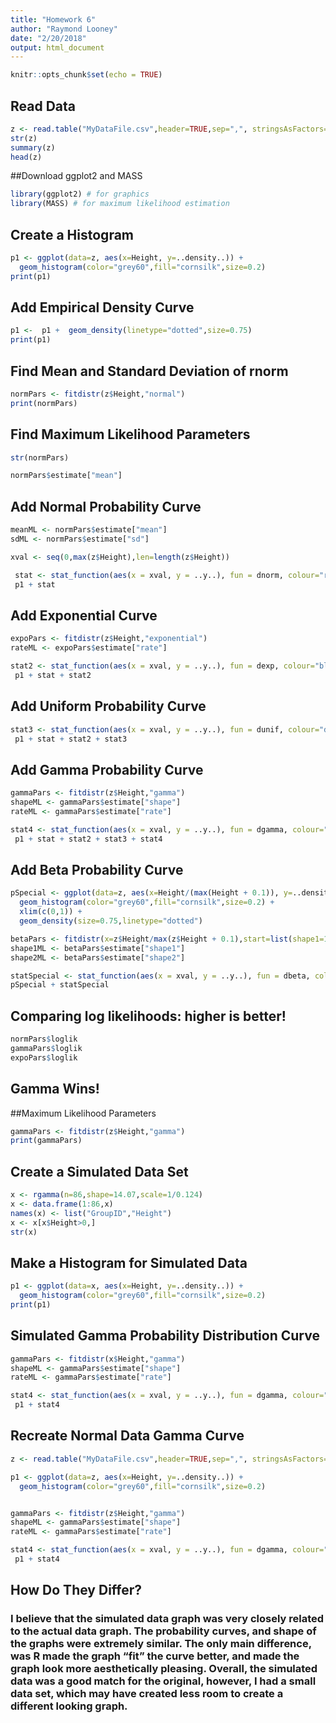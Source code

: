 ```yaml
---
title: "Homework 6"
author: "Raymond Looney"
date: "2/20/2018"
output: html_document
---
```


```r
knitr::opts_chunk$set(echo = TRUE)
```

## Read Data
```r
z <- read.table("MyDataFile.csv",header=TRUE,sep=",", stringsAsFactors=FALSE)
str(z)
summary(z)
head(z)
```

##Download ggplot2 and MASS
```r
library(ggplot2) # for graphics
library(MASS) # for maximum likelihood estimation
```

## Create a Histogram
```r
p1 <- ggplot(data=z, aes(x=Height, y=..density..)) +
  geom_histogram(color="grey60",fill="cornsilk",size=0.2) 
print(p1)
```

## Add Empirical Density Curve
```r
p1 <-  p1 +  geom_density(linetype="dotted",size=0.75)
print(p1)

```

## Find Mean and Standard Deviation of rnorm
```r
normPars <- fitdistr(z$Height,"normal")
print(normPars)

```

## Find Maximum Likelihood Parameters
```r
str(normPars)

normPars$estimate["mean"]
```

## Add Normal Probability Curve
```r
meanML <- normPars$estimate["mean"]
sdML <- normPars$estimate["sd"]

xval <- seq(0,max(z$Height),len=length(z$Height))

 stat <- stat_function(aes(x = xval, y = ..y..), fun = dnorm, colour="red", n = length(z$Height), args = list(mean = meanML, sd = sdML))
 p1 + stat

```

## Add Exponential Curve
```r
expoPars <- fitdistr(z$Height,"exponential")
rateML <- expoPars$estimate["rate"]

stat2 <- stat_function(aes(x = xval, y = ..y..), fun = dexp, colour="blue", n = length(z$Height), args = list(rate=rateML))
 p1 + stat + stat2
```

## Add Uniform Probability Curve
```r
stat3 <- stat_function(aes(x = xval, y = ..y..), fun = dunif, colour="darkgreen", n = length(z$Height), args = list(min=min(z$Height), max=max(z$Height)))
 p1 + stat + stat2 + stat3
```

## Add Gamma Probability Curve
```r
gammaPars <- fitdistr(z$Height,"gamma")
shapeML <- gammaPars$estimate["shape"]
rateML <- gammaPars$estimate["rate"]

stat4 <- stat_function(aes(x = xval, y = ..y..), fun = dgamma, colour="goldenrod", n = length(z$Height), args = list(shape=shapeML, rate=rateML))
 p1 + stat + stat2 + stat3 + stat4
```

## Add Beta Probability Curve
```r
pSpecial <- ggplot(data=z, aes(x=Height/(max(Height + 0.1)), y=..density..)) +
  geom_histogram(color="grey60",fill="cornsilk",size=0.2) + 
  xlim(c(0,1)) +
  geom_density(size=0.75,linetype="dotted")

betaPars <- fitdistr(x=z$Height/max(z$Height + 0.1),start=list(shape1=1,shape2=2),"beta")
shape1ML <- betaPars$estimate["shape1"]
shape2ML <- betaPars$estimate["shape2"]

statSpecial <- stat_function(aes(x = xval, y = ..y..), fun = dbeta, colour="orchid", n = length(z$Height), args = list(shape1=shape1ML,shape2=shape2ML))
pSpecial + statSpecial
```

## Comparing log likelihoods: higher is better!
```r
normPars$loglik
gammaPars$loglik
expoPars$loglik
```
## Gamma Wins!


##Maximum Likelihood Parameters
```r
gammaPars <- fitdistr(z$Height,"gamma")
print(gammaPars)
```

## Create a Simulated Data Set
```r
x <- rgamma(n=86,shape=14.07,scale=1/0.124)
x <- data.frame(1:86,x)
names(x) <- list("GroupID","Height")
x <- x[x$Height>0,]
str(x)
```

## Make a Histogram for Simulated Data
```r
p1 <- ggplot(data=x, aes(x=Height, y=..density..)) +
  geom_histogram(color="grey60",fill="cornsilk",size=0.2) 
print(p1)
```

## Simulated Gamma Probability Distribution Curve
```r
gammaPars <- fitdistr(x$Height,"gamma")
shapeML <- gammaPars$estimate["shape"]
rateML <- gammaPars$estimate["rate"]

stat4 <- stat_function(aes(x = xval, y = ..y..), fun = dgamma, colour="goldenrod", n = length(x$Height), args = list(shape=shapeML, rate=rateML))
 p1 + stat4
```

## Recreate Normal Data Gamma Curve
```r
z <- read.table("MyDataFile.csv",header=TRUE,sep=",", stringsAsFactors=FALSE)

p1 <- ggplot(data=z, aes(x=Height, y=..density..)) +
  geom_histogram(color="grey60",fill="cornsilk",size=0.2) 


gammaPars <- fitdistr(z$Height,"gamma")
shapeML <- gammaPars$estimate["shape"]
rateML <- gammaPars$estimate["rate"]

stat4 <- stat_function(aes(x = xval, y = ..y..), fun = dgamma, colour="goldenrod", n = length(z$Height), args = list(shape=shapeML, rate=rateML))
 p1 + stat4
```

## How Do They Differ?
### I believe that the simulated data graph was very closely related to the actual data graph. The probability curves, and shape of the graphs were extremely similar. The only main difference, was R made the graph "fit" the curve better, and made the graph look more aesthetically pleasing. Overall, the simulated data was a good match for the original, however, I had a small data set, which may have created less room to create a different looking graph.